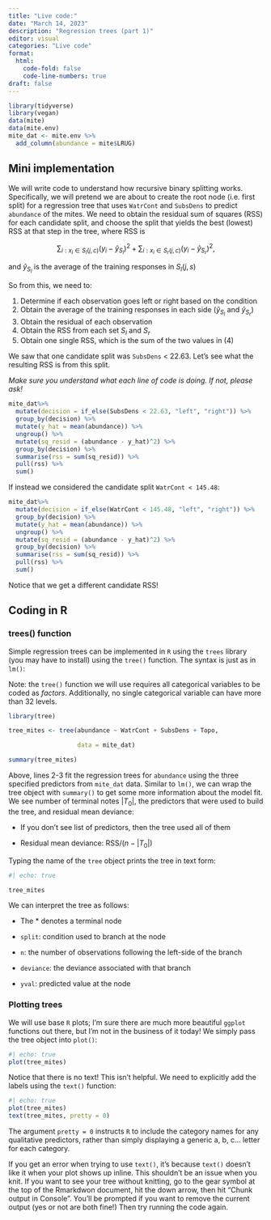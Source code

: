 ```yaml
---
title: "Live code:"
date: "March 14, 2023"
description: "Regression trees (part 1)"
editor: visual
categories: "Live code"
format:
  html: 
    code-fold: false
    code-line-numbers: true
draft: false
---
```


```r
library(tidyverse)
library(vegan)
data(mite)
data(mite.env)
mite_dat <- mite.env %>%
  add_column(abundance = mite$LRUG)
```

## Mini implementation

We will write code to understand how recursive binary splitting works. Specifically, we will pretend we are about to create the root node (i.e. first split) for a regression tree that uses `WatrCont` and `SubsDens` to predict `abundance` of the mites. We need to obtain the residual sum of squares (RSS) for each candidate split, and choose the split that yields the best (lowest) RSS at that step in the tree, where RSS is

$$\sum_{i:x_{i}\in S_l(j,c)} (y_{i} - \hat{y}_{S_{l}})^2 + \sum_{i:x_{i}\in S_r(j,c)} (y_{i} - \hat{y}_{S_{r}})^2,$$

and $\hat{y}_{S_{l}}$ is the average of the training responses in $S_l(j,s)$

So from this, we need to:

1.  Determine if each observation goes left or right based on the condition
2.  Obtain the average of the training responses in each side ($\hat{y}_{S_{l}}$ and $\hat{y}_{S_{r}}$)
3.  Obtain the residual of each observation
4.  Obtain the RSS from each set $S_{l}$ and $S_{r}$
5.  Obtain one single RSS, which is the sum of the two values in (4)

We saw that one candidate split was `SubsDens` \< 22.63. Let's see what the resulting RSS is from this split.

*Make sure you understand what each line of code is doing. If not, please ask!*

```r
mite_dat%>%
  mutate(decision = if_else(SubsDens < 22.63, "left", "right")) %>%
  group_by(decision) %>%
  mutate(y_hat = mean(abundance)) %>%
  ungroup() %>%
  mutate(sq_resid = (abundance - y_hat)^2) %>%
  group_by(decision) %>%
  summarise(rss = sum(sq_resid)) %>%
  pull(rss) %>%
  sum()
```

If instead we considered the candidate split `WatrCont < 145.48`:

```r
mite_dat%>%
  mutate(decision = if_else(WatrCont < 145.48, "left", "right")) %>%
  group_by(decision) %>%
  mutate(y_hat = mean(abundance)) %>%
  ungroup() %>%
  mutate(sq_resid = (abundance - y_hat)^2) %>%
  group_by(decision) %>%
  summarise(rss = sum(sq_resid)) %>%
  pull(rss) %>%
  sum()
```

Notice that we get a different candidate RSS!

## Coding in R

### trees() function

Simple regression trees can be implemented in `R` using the `trees` library (you may have to install) using the `tree()` function. The syntax is just as in `lm()`:

::: callout-warning

Note: the `tree()` function we will use requires all categorical variables to be coded as *factors*. Additionally, no single categorical variable can have more than 32 levels.

:::

```r

library(tree)

tree_mites <- tree(abundance ~ WatrCont + SubsDens + Topo,

                   data = mite_dat)

summary(tree_mites)

```

Above, lines 2-3 fit the regression trees for `abundance` using the three specified predictors from `mite_dat` data. Similar to `lm()`, we can wrap the tree object with `summary()` to get some more information about the model fit. We see number of terminal notes $|T_{0}|$, the predictors that were used to build the tree, and residual mean deviance:

-   If you don't see list of predictors, then the tree used all of them

-   Residual mean deviance: $\text{RSS}/(n - |T_{0}|)$

Typing the name of the `tree` object prints the tree in text form:

```r

#| echo: true

tree_mites

```

We can interpret the tree as follows:

-   The \* denotes a terminal node

-   `split`: condition used to branch at the node

-   `n`: the number of observations following the left-side of the branch

-   `deviance`: the deviance associated with that branch

-   `yval`: predicted value at the node

### Plotting trees

We will use base `R` plots; I'm sure there are much more beautiful `ggplot` functions out there, but I'm not in the business of it today! We simply pass the tree object into `plot()`:

```r
#| echo: true
plot(tree_mites)
```

Notice that there is no text! This isn't helpful. We need to explicitly add the labels using the `text()` function:

```r
#| echo: true
plot(tree_mites)
text(tree_mites, pretty = 0)

```

The argument `pretty = 0` instructs `R` to include the category names for any qualitative predictors, rather than simply displaying a generic a, b, c... letter for each category.

::: {.callout-caution}
If you get an error when trying to use `text()`, it's because `text()` doesn't like it when your plot shows up inline. This shouldn't be an issue when you knit. If you want to see your tree without knitting, go to the gear symbol at the top of the Rmarkdwon document, hit the down arrow, then hit "Chunk output in Console". You'll be prompted if you want to remove the current output (yes or not are both fine!) Then try running the code again.
:::

